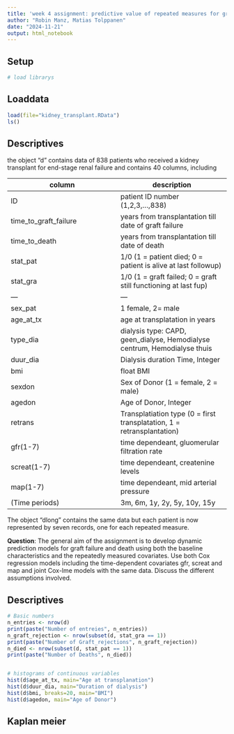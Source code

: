 ```yaml
---
title: 'week 4 assignment: predictive value of repeated measures for graft and patient failure'
author: "Robin Manz, Matias Tolppanen"
date: "2024-11-21"
output: html_notebook
---
```


## Setup 

```r
# load librarys

```
## Loaddata

```r
load(file="kidney_transplant.RData")
ls()

```
## Descriptives
the object "d" contains data of 838 patients who received a kidney transplant for end-stage renal failure and contains 40 columns, including

| column | description | 
| --- | --- | 
| ID | patient ID number (1,2,3,...,838) |
| time_to_graft_failure | years from transplantation till date of graft failure |
| time_to_death | years from transplantation till date of death |
| stat_pat  | 1/0 (1 = patient died; 0 = patient is alive at last followup) |
| stat_gra |  1/0 (1 = graft failed; 0 = graft still functioning at last fup) | 
| --- |--- | 
| sex_pat | 1 female, 2= male | 
| age_at_tx | age at transplatation in years | 
| type_dia | dialysis type: CAPD, geen_dialyse, Hemodialyse centrum, Hemodialyse thuis |
| duur_dia | Dialysis duration Time, Integer |
| bmi | float BMI | 
| sexdon | Sex of Donor (1 = female, 2 = male) | 
| agedon | Age of Donor, Integer | 
| retrans | Transplatiation type (0 = first transplatation, 1 = retransplantation) | 
| gfr(1-7) | time dependeant, gluomerular filtration rate | 
| screat(1-7) | time dependeant, createnine levels | 
| map(1-7) | time dependeant, mid arterial pressure | 
| (Time periods) | 3m, 6m, 1y, 2y, 5y, 10y, 15y | 

 The object "dlong" contains the same data but each patient is now represented by seven records, one for each repeated measure.
 
 
 **Question**: The general aim of the assignment is to develop dynamic prediction models for graft failure and death using both the baseline characteristics and the repeatedly measured covariates.
Use both Cox regression models including the time-dependent covariates gfr, screat and map and joint Cox-lme models with the same data. Discuss the different assumptions involved.

## Descriptives 
```r
# Basic numbers
n_entries <- nrow(d)
print(paste("Number of entreies", n_entries))
n_graft_rejection <- nrow(subset(d, stat_gra == 1))
print(paste("Number of Graft_rejections", n_graft_rejection))
n_died <- nrow(subset(d, stat_pat == 1))
print(paste("Number of Deaths", n_died))


# histograms of continuous variables
hist(d$age_at_tx, main="Age at transplanation")
hist(d$duur_dia, main="Duration of dialysis")
hist(d$bmi, breaks=20, main="BMI")
hist(d$agedon, main="Age of Donor")

```





## Kaplan meier 